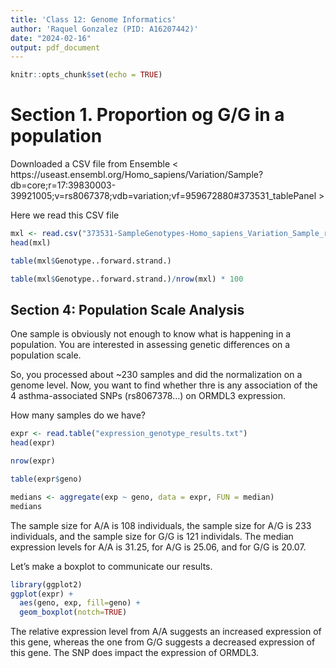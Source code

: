 ```yaml
---
title: 'Class 12: Genome Informatics'
author: 'Raquel Gonzalez (PID: A16207442)'
date: "2024-02-16"
output: pdf_document
---
```


```r
knitr::opts_chunk$set(echo = TRUE)
```

# Section 1. Proportion og G/G in a population

Downloaded a CSV file from Ensemble < https://useast.ensembl.org/Homo_sapiens/Variation/Sample?db=core;r=17:39830003-39921005;v=rs8067378;vdb=variation;vf=959672880#373531_tablePanel >

Here we read this CSV file

```r
mxl <- read.csv("373531-SampleGenotypes-Homo_sapiens_Variation_Sample_rs8067378.csv")
head(mxl)
```

```r
table(mxl$Genotype..forward.strand.)
```

```r
table(mxl$Genotype..forward.strand.)/nrow(mxl) * 100
```

## Section 4: Population Scale Analysis
One sample is obviously not enough to know what is happening in a population. You are interested in assessing genetic differences on a population scale. 

So, you processed about ~230 samples and did the normalization on a genome level. Now, you want to find whether thre is any association of the 4 asthma-associated SNPs (rs8067378...) on ORMDL3 expression.

How many samples do we have?

```r
expr <- read.table("expression_genotype_results.txt")
head(expr)
```

```r
nrow(expr)
```

```r
table(expr$geno)
```

```r
medians <- aggregate(exp ~ geno, data = expr, FUN = median)
medians
```

The sample size for A/A is 108 individuals, the sample size for A/G is 233 individuals, and the sample size for G/G is 121 individals. The median expression levels for A/A is 31.25, for A/G is 25.06, and for G/G is 20.07. 

Let's make a boxplot to communicate our results. 

```r
library(ggplot2)
ggplot(expr) +
  aes(geno, exp, fill=geno) +
  geom_boxplot(notch=TRUE) 
```
The relative expression level from A/A suggests an increased expression of this gene, whereas the one from G/G suggests a decreased expression of this gene. 
The SNP does impact the expression of ORMDL3.
